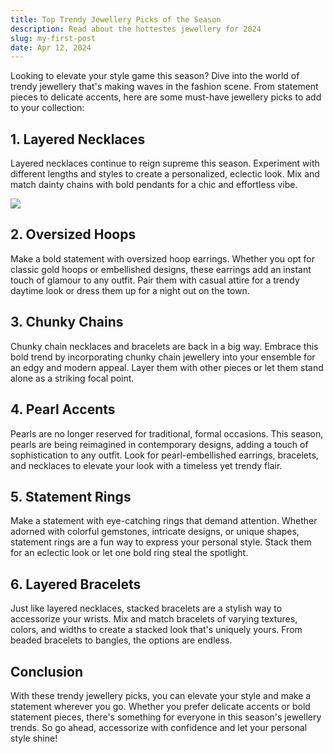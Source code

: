 ```yaml
---
title: Top Trendy Jewellery Picks of the Season
description: Read about the hottestes jewellery for 2024
slug: my-first-post
date: Apr 12, 2024
---
```


Looking to elevate your style game this season? Dive into the world of trendy jewellery that's making waves in the fashion scene. From statement pieces to delicate accents, here are some must-have jewellery picks to add to your collection:

## 1. Layered Necklaces

Layered necklaces continue to reign supreme this season. Experiment with different lengths and styles to create a personalized, eclectic look. Mix and match dainty chains with bold pendants for a chic and effortless vibe.

<img src='https://encrypted-tbn0.gstatic.com/images?q=tbn:ANd9GcT4fRCZI7gSqa8rG-s1DbNUvcpTtixcajF1VxNels_sHA&s' width={500} />

## 2. Oversized Hoops

Make a bold statement with oversized hoop earrings. Whether you opt for classic gold hoops or embellished designs, these earrings add an instant touch of glamour to any outfit. Pair them with casual attire for a trendy daytime look or dress them up for a night out on the town.

## 3. Chunky Chains

Chunky chain necklaces and bracelets are back in a big way. Embrace this bold trend by incorporating chunky chain jewellery into your ensemble for an edgy and modern appeal. Layer them with other pieces or let them stand alone as a striking focal point.

## 4. Pearl Accents

Pearls are no longer reserved for traditional, formal occasions. This season, pearls are being reimagined in contemporary designs, adding a touch of sophistication to any outfit. Look for pearl-embellished earrings, bracelets, and necklaces to elevate your look with a timeless yet trendy flair.

## 5. Statement Rings

Make a statement with eye-catching rings that demand attention. Whether adorned with colorful gemstones, intricate designs, or unique shapes, statement rings are a fun way to express your personal style. Stack them for an eclectic look or let one bold ring steal the spotlight.

## 6. Layered Bracelets

Just like layered necklaces, stacked bracelets are a stylish way to accessorize your wrists. Mix and match bracelets of varying textures, colors, and widths to create a stacked look that's uniquely yours. From beaded bracelets to bangles, the options are endless.

## Conclusion

With these trendy jewellery picks, you can elevate your style and make a statement wherever you go. Whether you prefer delicate accents or bold statement pieces, there's something for everyone in this season's jewellery trends. So go ahead, accessorize with confidence and let your personal style shine!
